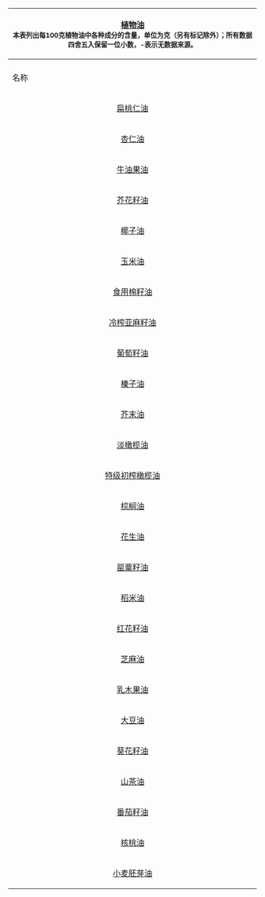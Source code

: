 {|class="wikitable sortable" border="1"
|-
!colspan=11|'''[[植物油]]'''<br><small>本表列出每100克植物油中各种成分的含量，单位为克（另有标记除外）；所有数据四舍五入保留一位小数，-表示无数据来源。</small>
|- 
|-
!rowspan=2| 名称  !! rowspan=2| 主要原料 !! rowspan=2 width=100 | 数据来源 !! rowspan=2|[[饱和脂肪酸|饱和<br>脂肪酸]] !! colspan=1 rowspan=2|[[单不饱和脂肪酸|单不饱和<br>脂肪酸]] !! colspan=3|[[多不饱和脂肪酸]] !!rowspan=2|[[反式脂肪酸|反式<br>脂肪酸]]!!rowspan=2|[[''α''-生育酚]]<br>（毫克）!!rowspan=2|[[维生素K#维他命K1|维生素K1]]<br>（微克）
|-
! 总量 !! 其中：<br>[[ω-3脂肪酸]] !! 其中：<br>[[ω-6脂肪酸]]
|- align=right
| align=center |[[扁桃仁油]] 
| align=center | [[扁桃仁]]
| align=center | 旧标准参考<ref>{{cite web|url=https://fdc.nal.usda.gov/fdc-app.html#/food-details/171031/nutrients|title=FoodData Central|website=U.S. Department of Agriculture}}</ref> || 8.2 || 69.9 || 17.4 || - || - || - || 39.2 || 7
|- align=right
| align=center |[[杏仁油]] 
| align=center | [[杏仁]]
| align=center | 旧标准参考<ref>{{cite web|url=https://fdc.nal.usda.gov/fdc-app.html#/food-details/171032/nutrients|title=FoodData Central|website=U.S. Department of Agriculture}}</ref> || 6.3 || 60 || 29.3 || - || - || - || 4 || 0
|- align=right
| align=center |[[牛油果油]] 
| align=center | [[鳄梨]]
| align=center | 旧标准参考<ref>{{cite web|url=https://fdc.nal.usda.gov/fdc-app.html#/food-details/173573/nutrients|title=FoodData Central|website=U.S. Department of Agriculture}}</ref> || 11.6 || 70.6 || 13.5 || - || - || - || 0 || 0
|- align=right
| align=center |[[芥花籽油]] 
| align=center | [[油菜]]
| align=center | 基础数据<ref>{{cite web|url=https://fdc.nal.usda.gov/fdc-app.html#/food-details/748278/nutrients|title=FoodData Central|website=U.S. Department of Agriculture}}</ref> || 6.6 || 62.6 || 25.3 || 7.5 || 17.8 || 0 || 17.3 || 0
|- align=right
| align=center |[[椰子油]] 
| align=center | [[椰子]]
| align=center | 基础数据<ref>{{cite web|url=https://fdc.nal.usda.gov/fdc-app.html#/food-details/330458/nutrients|title=FoodData Central|website=U.S. Department of Agriculture}}</ref> || 82.5 || 6.3 || 1.7 || 0 || 1.7 || 0 || 0.1 || 0.6
|- align=right
| align=center |[[玉米油]] 
| align=center | [[玉米]]
| align=center | 基础数据<ref>{{cite web|url=https://fdc.nal.usda.gov/fdc-app.html#/food-details/748323/nutrients|title=FoodData Central|website=U.S. Department of Agriculture}}</ref> || 13.4 || 27.7 || 52.9 || 1 || 51.9 || 0 || 22.6 || 0
|- align=right
| align=center |[[棉籽油|食用棉籽油]] 
| align=center | [[棉花属]]
| align=center | 旧标准参考<ref>{{cite web|url=https://fdc.nal.usda.gov/fdc-app.html#/food-details/171024/nutrients|title=FoodData Central|website=U.S. Department of Agriculture}}</ref> || 25.9 || 17.8 || 51.9 || - || - || - || 35.3 || 24.7
|- align=right
| align=center |[[亚麻籽油|冷榨亚麻籽油]] 
| align=center | [[亚麻]]
| align=center | 旧标准参考<ref>{{cite web|url=https://fdc.nal.usda.gov/fdc-app.html#/food-details/167702/nutrients|title=FoodData Central|website=U.S. Department of Agriculture}}</ref> || 9 || 18.4 || 67.8 || 53.4 || 14.3 || 0.1 || 0.5 || 9.3
|- align=right
| align=center |[[葡萄籽油]] 
| align=center | [[葡萄]]
| align=center | 旧标准参考<ref>{{cite web|url=https://fdc.nal.usda.gov/fdc-app.html#/food-details/171028/nutrients|title=FoodData Central|website=U.S. Department of Agriculture}}</ref> || 9.6 || 16.1 || 69.9 || - || - || - || 28.8 || 0
|- align=right
| align=center |[[榛子油]] 
| align=center | [[榛子]]
| align=center | 旧标准参考<ref>{{cite web|url=https://fdc.nal.usda.gov/fdc-app.html#/food-details/171427/nutrients|title=FoodData Central|website=U.S. Department of Agriculture}}</ref> || 7.4 || 78 || 10.2 || - || - || - || 47.2 || 0
|- align=right
| align=center |[[芥末油]] 
| align=center | [[芥菜籽]]
| align=center | 旧标准参考<ref>{{cite web|url=https://fdc.nal.usda.gov/fdc-app.html#/food-details/172337/nutrients|title=FoodData Central|website=U.S. Department of Agriculture}}</ref> || 11.6 || 59.2 || 21.2 || - || - || - || 0 || 0
|- align=right
| align=center |[[橄榄油|淡橄榄油]] 
| align=center | [[油橄榄]]
| align=center | 基础数据<ref>{{cite web|url=https://fdc.nal.usda.gov/fdc-app.html#/food-details/1750351/nutrients|title=FoodData Central|website=U.S. Department of Agriculture}}</ref> || 15.8 || 66.6 || 10.4 || 0.6 || 9.7 || 0.1 || 20.9 || 26
|- align=right
| align=center |[[橄榄油|特级初榨橄榄油]] 
| align=center | [[油橄榄]]
| align=center | 基础数据<ref>{{cite web|url=https://fdc.nal.usda.gov/fdc-app.html#/food-details/748608/nutrients|title=FoodData Central|website=U.S. Department of Agriculture}}</ref> || 15.4 || 69.2 || 9.1 || 0.7 || 8.4 || 0 || 0 || 0
|- align=right
| align=center |[[棕榈油]] 
| align=center | [[油棕]]
| align=center | 旧标准参考<ref>{{cite web|url=https://fdc.nal.usda.gov/fdc-app.html#/food-details/171015/nutrients|title=FoodData Central|website=U.S. Department of Agriculture}}</ref> || 49.3 || 37 || 9.3 || - || - || - || 15.9 || 8
|- align=right
| align=center |[[花生油]] 
| align=center | [[花生]]
| align=center | 基础数据<ref>{{cite web|url=https://fdc.nal.usda.gov/fdc-app.html#/food-details/1750348/nutrients|title=FoodData Central|website=U.S. Department of Agriculture}}</ref> || 16.2 || 57.1 || 19.9 || 0.3 || 19.6 || 0.2 || 15.2 || 4.2
|- align=right
| align=center |[[罂粟籽油]] 
| align=center | [[罂粟籽]]
| align=center | 旧标准参考<ref>{{cite web|url=https://fdc.nal.usda.gov/fdc-app.html#/food-details/171423/nutrients|title=FoodData Central|website=U.S. Department of Agriculture}}</ref> || 13.5 || 19.7 || 62.4 || - || - || - || 11.4 || 0
|- align=right
| align=center |[[稻米油]] 
| align=center | [[米糠]]
| align=center | 旧标准参考<ref>{{cite web|url=https://fdc.nal.usda.gov/fdc-app.html#/food-details/171013/nutrients|title=FoodData Central|website=U.S. Department of Agriculture}}</ref> || 19.7 || 39.3 || 35 || - || - || - || 32.3 || 24.7
|- align=right
| align=center |[[红花籽油]] 
| align=center | [[红花]]
| align=center | 基础数据<ref>{{cite web|url=https://fdc.nal.usda.gov/fdc-app.html#/food-details/1750350/nutrients|title=FoodData Central|website=U.S. Department of Agriculture}}</ref> || 7.7 || 71.6 || 13.8 || 0.2 || 13.6 || 0.1 || 46 || 5.3
|- align=right
| align=center |[[芝麻油]] 
| align=center | [[芝麻]]
| align=center | 旧标准参考<ref>{{cite web|url=https://fdc.nal.usda.gov/fdc-app.html#/food-details/171016/nutrients|title=FoodData Central|website=U.S. Department of Agriculture}}</ref> || 14.2 || 39.7 || 41.7 || - || - || - || 1.4 || 13.6
|- align=right
| align=center |[[乳木果油]] 
| align=center | [[乳木果]]
| align=center | 旧标准参考<ref>{{cite web|url=https://fdc.nal.usda.gov/fdc-app.html#/food-details/171429/nutrients|title=FoodData Central|website=U.S. Department of Agriculture}}</ref> || 46.6 || 44 || 5.2 || - || - || - || 0 || 0
|- align=right
| align=center |[[大豆油]] 
| align=center | [[大豆]]
| align=center | 基础数据<ref>{{cite web|url=https://fdc.nal.usda.gov/fdc-app.html#/food-details/748366/nutrients|title=FoodData Central|website=U.S. Department of Agriculture}}</ref> || 14.9 || 22.1 || 57.6 || 6.6 || 50.9 || 0 || 12.2 || 0
|- align=right
| align=center |[[葵花籽油]] 
| align=center | [[葵花籽]]
| align=center | 基础数据<ref>{{cite web|url=https://fdc.nal.usda.gov/fdc-app.html#/food-details/1750349/nutrients|title=FoodData Central|website=U.S. Department of Agriculture}}</ref> || 9 || 63.4 || 20.7 || 0.2 || 20.5 || 0.1 || 68.5 || 6.9
|- align=right
| align=center |[[山茶油]] 
| align=center | [[油茶]]
| align=center | 旧标准参考<ref>{{cite web|url=https://fdc.nal.usda.gov/fdc-app.html#/food-details/171425/nutrients|title=FoodData Central|website=U.S. Department of Agriculture}}</ref> || 21.1 || 51.5 || 23 || - || - || - || 0 || 0
|- align=right
| align=center |[[番茄籽油]] 
| align=center | [[番茄]]
| align=center | 旧标准参考<ref>{{cite web|url=https://fdc.nal.usda.gov/fdc-app.html#/food-details/171424/nutrients|title=FoodData Central|website=U.S. Department of Agriculture}}</ref> || 19.7 || 22.8 || 53.1 || - || - || - || 3.8 || 0
|- align=right
| align=center |[[核桃油]] 
| align=center | [[核桃]]
| align=center | 旧标准参考<ref>{{cite web|url=https://fdc.nal.usda.gov/fdc-app.html#/food-details/171030/nutrients|title=FoodData Central|website=U.S. Department of Agriculture}}</ref> || 9.1 || 22.8 || 63.3 || - || - || - || 0.4 || 15
|- align=right
| align=center |[[小麦胚芽油]] 
| align=center | [[小麦]]
| align=center | 旧标准参考<ref>{{cite web|url=https://fdc.nal.usda.gov/fdc-app.html#/food-details/171014/nutrients|title=FoodData Central|website=U.S. Department of Agriculture}}</ref> || 18.8 || 15.1 || 61.7 || - || - || - || 149.4 || 24.7

|}<noinclude>
{{template reference list}}
{{documentation}}
</noinclude>